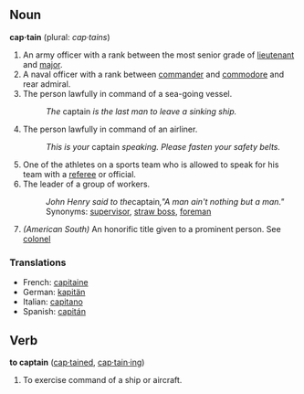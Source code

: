 ==Noun==
'''cap·tain''' (plural: ''cap·tains'')
# An army officer with a rank between the most senior grade of [[lieutenant]] and [[major]].
# A naval officer with a rank between [[commander]] and [[commodore]] and rear admiral.
# The person lawfully in command of a sea-going vessel.
#:''The'' captain ''is the last man to leave a sinking ship.''
# The person lawfully in command of an airliner.
#:''This is your'' captain ''speaking.  Please fasten your safety belts.''
# One of the athletes on a sports team who is allowed to speak for his team with a [[referee]] or official.
# The leader of a group of workers.
#:''John Henry said to the ''captain'',"A man ain't nothing but a man."''
#: Synonyms: [[supervisor]], [[straw boss]], [[foreman]]
# ''(American South)'' An honorific title given to a prominent person.  See [[colonel]]

===Translations===
*French: [[capitaine]]
*German: [[kapitän]]
*Italian: [[capitano]]
*Spanish: [[capitán]]

==Verb==
'''to captain''' ([[captained|cap·tained]], [[captaining|cap·tain·ing]])
# To exercise command of a ship or aircraft.